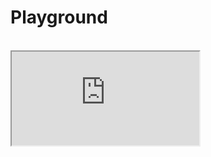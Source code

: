 # Playground

<br />

<iframe
  src='https://codesandbox.io/embed/f6v3c2?view=Editor+%2B+Preview&module=%2Fsrc%2FApp.tsx&hidenavigation=1'
  style={{
    width: '100%',
    height: '80%',
    border: 0,
    borderRadius: 4,
    overflow: 'hidden'
  }}
  title='react-echarts-playground'
  allow='accelerometer; ambient-light-sensor; camera; encrypted-media; geolocation; gyroscope; hid; microphone; midi; payment; usb; vr; xr-spatial-tracking'
  sandbox='allow-forms allow-modals allow-popups allow-presentation allow-same-origin allow-scripts'
/>
